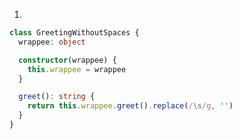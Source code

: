 1.
```ts
class GreetingWithoutSpaces {
  wrappee: object

  constructor(wrappee) {
    this.wrappee = wrappee
  }

  greet(): string {
    return this.wrappee.greet().replace(/\s/g, '')
  }
}
```
